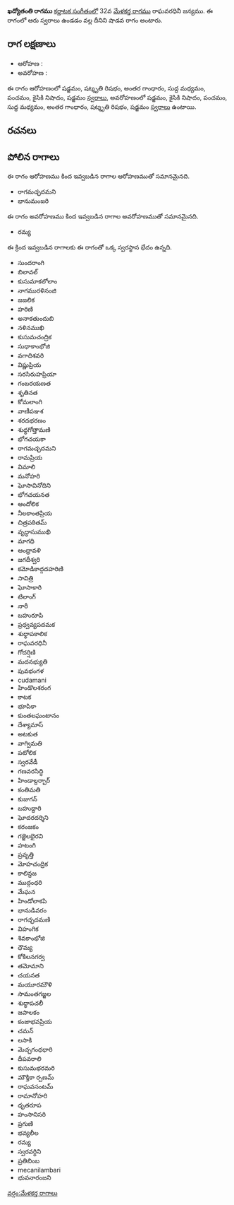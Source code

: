{{Infobox ragam
	| name          	= ఖద్యోతంతి
	| synonym	    	= 
	| mela          	= 
	| chakra        	= 
	| janaka        	= 
	| type          	= శాడవ
	| arohanam      	= {{svaraC|S|R3|G3|M1|P|N2|S'}} 
	| avarohanam    	= {{svaraC|S'|N2|P|M1|G3|R3|S}}
	| jeeva         	=
	| chhaya        	=
	| nyasa         	=
	| vishesha      	= 
	| equivalent  		= 
}}
{{కర్ణాటక సంగీత రాగాలు}}
'''ఖద్యోతంతి రాగము''' [[కర్ణాటక సంగీతం]]లో 32వ [[మేళకర్త రాగము]] రాఘవరధినీ జన్యము.  ఈ రాగంలో ఆరు స్వరాలు ఉండడం వల్ల దీనిని షాడవ రాగం అంటారు.


==రాగ లక్షణాలు==


* ఆరోహణ : {{svaraC|S|R3|G3|M1|P|N2|S'}} 
* అవరోహణ : {{svaraC|S'|N2|P|M1|G3|R3|S}}

ఈ రాగం ఆరోహణంలో షడ్జమం, షట్శృతి రిషభం, అంతర గాంధారం, సుద్ద మధ్యమం, పంచమం, కైసికి నిషాదం, షడ్జమం [[స్వరాలు]], అవరోహణంలో షడ్జమం, కైసికి నిషాదం, పంచమం, సుద్ద మధ్యమం, అంతర గాంధారం, షట్శృతి రిషభం, షడ్జమం [[స్వరాలు]] ఉంటాయి.

==రచనలు==



==పోలిన రాగాలు==
ఈ రాగం ఆరోహణము కింద ఇవ్వబడిన రాగాల ఆరోహణముతో సమానమైనది.
* రాగమచ్ఛదమని
* భానుమంజరి

ఈ రాగం అవరోహణము కింద ఇవ్వబడిన రాగాల అవరోహణముతో సమానమైనది.
* రమ్య

ఈ క్రింద ఇవ్వబడిన రాగాలకు ఈ రాగంతో ఒక్క స్వరస్థాన భేదం ఉన్నది.
* సుందరాంగి
* బిలావల్
* కుసుమాకలోలాం
* నాగమురళినంజి
* జజలిక
* హరిణి
* అనాకతుందుబి
* నళినముఖి
* కుసుమచంద్రిక
* సుధాకాంభోజి
* వగాదిశవరి
* విష్ణుప్రియ
* సరసిరుహప్రియా
* గంబరయణత
* శృతినత
* కోమలాంగి
* వాణీపఞశ
* శరదభరణం
* శుధ్ధగోత్తామణి
* భోగచయకా
* రాగమచ్ఛదమని
* రామప్రియ
* విమాలి
* మనోహరి
* ఘోసావినోదిని
* భోగచయనత
* ఆందోలిక
* నీలకాంతప్రియ
* చిత్రపఠితమ్
* వృద్ధాసుముఖి
* మాగధి
* ఆంధ్రావళి
* జగదీశ్వరి
* కమోడికాద్గదహరిణి
* సావిత్రి
* ఘోసాకారి
* టిలాంగ్
* నారీ
* బహురూపి
* ప్రధ్వవ్యపదమక
* శుధ్ధాపకాలిక
* రాఘవరధినీ
* గోదర్షిణి
* మదనభ్యుతి
* పువభంగళ
* cudamani
* హిండొలశరంగ
* కాటక
* భూపికా
* కుంతలఘంటానం
* దేశ్యామాస్
* అటకుత
* వాగ్విమతి
* పటోలిక
* స్వరవేడీ
* గణవరసిద్ధి
* హిండాల్దర్బార్
* కంతిమతి
* కుజుగన్
* బహుద్దారి
* ఘోదరదర్శిని
* కరంజకం
* గజ్జెలభైరవి
* హటంగి
* ప్రవృత్తి
* మోహచంద్రిక
* కాలిన్దజ
* ముద్గంధరి
* మేఘన
* హిండోలాకపి
* భానుడివరం
* రాగచ్ఛదమణి
* విహంగిక
* శివకాంభోజి
* ధౌమ్య
* కోకిలనగర్వ
* తమోమాని
* చయనత
* మయూరమౌళి
* సామంతగజ్జల
* శుధ్ధాపచలీ
* జపాలకం
* కంజాభవప్రియ
* చమన్
* లసాకి
* మెచ్చగంధధారి
* దీపవరాలి
* కుసుమభరమరి
* మౌక్తికా ర్పణమ్
* రాఘవసంటమ్
* రామానోహరి
* ధృతరూప
* హంసానిసరి
* ప్రగుణి
* భవ్యలీల
* రమ్య
* స్వరవర్ధిని
* ప్రతిబింబ
* mecanilambari
* భువనారంజని



[[వర్గం:మేళకర్త రాగాలు]]